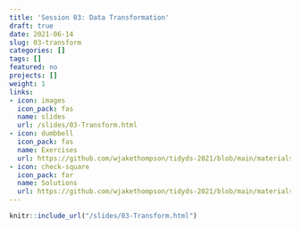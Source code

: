 ```yaml
---
title: 'Session 03: Data Transformation'
draft: true
date: 2021-06-14
slug: 03-transform
categories: []
tags: []
featured: no
projects: []
weight: 1
links:
- icon: images
  icon_pack: fas
  name: slides
  url: /slides/03-Transform.html
- icon: dumbbell
  icon_pack: fas
  name: Exercises
  url: https://github.com/wjakethompson/tidyds-2021/blob/main/materials/exercises/03-transform.Rmd
- icon: check-square
  icon_pack: far
  name: Solutions
  url: https://github.com/wjakethompson/tidyds-2021/blob/main/materials/solutions/03-transform-solutions.Rmd
---
```


```r
knitr::include_url("/slides/03-Transform.html")
```
